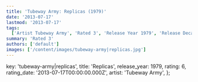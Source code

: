 ```yaml
---
title: 'Tubeway Army: Replicas (1979)'
date: '2013-07-17'
lastmod: '2013-07-17'
tags:
  ['Artist Tubeway Army', 'Rated 3', 'Release Year 1979', 'Release Decade 1970']
summary: 'Rated 3'
authors: ['default']
images: ['/content/images/tubeway-army|replicas.jpg']
---
```


  key: 'tubeway-army|replicas',
  title: 'Replicas',
  release_year: 1979,
  rating: 6,
  rating_date: '2013-07-17T00:00:00.000Z',
  artist: 'Tubeway Army',
};

<MusicRating data={data} />
